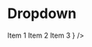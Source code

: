 
<Meta title="Components/Dropdown" component={Dropdown} />

# Dropdown

<Canvas>
  <Story name="default">
    <div style={{ position: 'relative' }}>
      <Dropdown
        opened={boolean("Opened", true)}
        onClickOutside={action('clicked outside')}
        content={
          <>
            <DropdownListItem key={1}>Item 1</DropdownListItem>
            <DropdownListItem key={2}>Item 2</DropdownListItem>
            <DropdownListItem key={3}>Item 3</DropdownListItem>
          </>
        }
      />
    </div>
  </Story>
</Canvas>

<Props of={Dropdown} />
